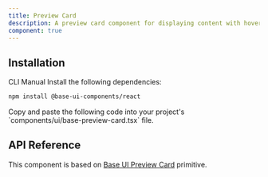 ```yaml
---
title: Preview Card
description: A preview card component for displaying content with hover effects and interactive states. Built on top of Base UI Preview Card component.
component: true
---
```


<ExamplePreview path="base-preview-card/default" />

## Installation

<Tabs defaultValue="cli">

<TabsList>
  <TabsTrigger value="cli">CLI</TabsTrigger>
  <TabsTrigger value="manual">Manual</TabsTrigger>
</TabsList>

<TabsContent value="cli">
  <CliCommands name="base-preview-card" />
</TabsContent>

<TabsContent value="manual">    
<Steps>

<Step>
Install the following dependencies:

```bash
npm install @base-ui-components/react
```

</Step>

<Step>
Copy and paste the following code into your project's `components/ui/base-preview-card.tsx` file.

<ComponentPreview name="base-preview-card" />

</Step>

</Steps>

</TabsContent>

</Tabs>

## API Reference

This component is based on [Base UI Preview Card](https://base-ui.com/react/components/preview-card) primitive.